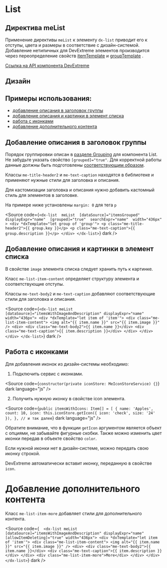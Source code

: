 
<Meta name="List Documentation" of={listStories} />

# List

## Директива meList

Применение директивы <code>meList</code> к элементу <code>dx-list</code> приводит его к отступы,
цвета и размеры в соответствие с дизайн-системой. Добавление нетипичных для DevExtreme
элементов производится через переопределение свойств [itemTemplate](https://js.devexpress.com/Angular/Documentation/ApiReference/UI_Components/dxList/Configuration/#itemTemplate)
и [groupTemplate](https://js.devexpress.com/Angular/Documentation/ApiReference/UI_Components/dxList/Configuration/#groupTemplate) .

[Ссылка на API компонента DevExtreme](https://js.devexpress.com/Angular/Documentation/ApiReference/UI_Components/dxList/)

<Story of={listStories.Default} />
<Controls of={listStories.Default} />
<Source of={listStories.Default} dark />

## Дизайн

<Figma
  height="50%"
  collapsable
  defaultCollapsed
  url="https://www.figma.com/design/S2KXryEyWLA9cplaicYrVn/Components?node-id=1940-52907&t=fAbw6tNSpPWClJ8H-0"
/>

## Примеры использования:

- [добавление описания в заголовок группы](#добавление-описания-в-заголовок-группы)
- [добавление описания и картинки в элемент списка](#добавление-описания-и-картинки-в-элемент-списка)
- [работа с иконками](#работа-с-иконками)
- [добавление дополнительного контента](#добавление-дополнительного-контента)

## Добавление описания в заголовок группы

Порядок группировки описан в [разделе Grouping](https://js.devexpress.com/Angular/Documentation/Guide/UI_Components/List/Grouping/In_the_Data_Source/) для компонента List.
Не забудьте указать свойство <code>[grouped]="true"</code>.
Для корректной работы данные должны быть подготовлены [соответствующим образом](https://js.devexpress.com/Angular/Documentation/Guide/UI_Components/List/Grouping/In_the_Data_Source/).

Классы <code>me-title-header2</code> и <code>me-text-caption</code> находятся в библиотеке и применяют нужные стили для заголовка и описания.

Для кастомизации заголовка и описания нужно добавить кастомный стиль для элементов в заголовке.

На примере ниже установлены <code>margin: 0</code> для тега <code>p</code>

<Story of={listStories.HeaderDescription} />

<Source
  code={`<dx-list 
    meList 
    [dataSource]="itemsGrouped" 
    displayExpr="name" 
    [grouped]="true" 
    searchExpr="name" 
    width="436px" 
    >
    <div *dxTemplate="let group of 'group'">
      <p class="me-title-header2">{{ group.key }}</p>
      <p class="me-text-caption">{{ group.description }}</p>
    </div>
</dx-list>`}
  dark
/>

## Добавление описания и картинки в элемент списка

В свойстве <code>image</code> элемента списка следует хранить путь к картинке.

Класс <code>me-list-item-content</code> определяет структуру элемента и соответствующие отступы.

Классы <code>me-text-body2</code> и <code>me-text-caption</code> добавляют соответствующие стили для заголовка и описания.

<Story of={listStories.ListDescription} />

<Source
  code={`<dx-list meList [dataSource]="itemsWithImageAndDescription" displayExpr="name" width="436px">
    <div *dxTemplate="let item of 'item'">
      <div class="me-list-item-content">
        <img alt="{{ item.name }}" src="{{ item.image }}" />
        <div>
          <div class="me-text-body2">{{ item.name }}</div>
          <div class="me-text-caption">{{ item.description }}</div>
        </div>
      </div>
    </div>
</dx-list>`}
  dark
/>

## Работа с иконками

Для добавления иконок из дизайн-системы необходимо:

1. Подключить сервис с иконками.

<Source
  code={`constructor(private iconStore: MeIconStoreService) {}`}
  dark
  language="js"
/>

2. Получить нужную иконку в свойстве icon элемента.

<Source
  code={`public itemsWithIcons: Item[] = [
    {
      name: 'Apples',
      count: 10,
      icon: this.iconStore.getIcon({ icon: 'check', size: '24' }),
    },
  // и так далее`}
  dark
  language="js"
/>

Обратите внимание, что в функции <code>getIcon</code> аргументом является объект с опциями, не забывайте фигурные скобки.
Также можно изменить цвет иконки передав в объекте свойство <code>color</code>.

Если нужной иконки нет в дизайн-системе, можно передать свою иконку строкой.

DevExtreme автоматически вставит иконку, переданную в свойстве <code>icon</code>.

<Story of={listStories.IconList} />

# Добавление дополнительного контента

Класс <code>me-list-item-more</code> добавляет стили для дополнительного контента.

<Story of={listStories.MoreContent} />

<Source
  code={`  <dx-list meList [dataSource]="itemsWithImageAndDescription" displayExpr="name" [allowItemDeleting]="true" width="436px">
    <div *dxTemplate="let item of 'item'">
      <div class="me-list-item-content">
        <img alt="{{ item.name }}" src="{{ item.image }}" />
        <div>
          <div class="me-text-body2">{{ item.name }}</div>
          <div class="me-text-caption">{{ item.description }}</div>
        </div>
        <div class="me-list-item-more">More</div>
      </div>
    </div>
</dx-list>`}
  dark
/>

<style>
  {`
      h2 {
        border-bottom: none !important;
    }
`}
</style>
